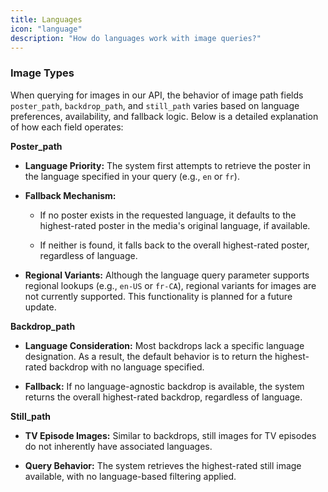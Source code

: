 ```yaml
---
title: Languages
icon: "language"
description: "How do languages work with image queries?"
---
```


### Image Types

When querying for images in our API, the behavior of image path fields `poster_path`, `backdrop_path`, and `still_path` varies based on language preferences, availability, and fallback logic. Below is a detailed explanation of how each field operates:

**Poster_path**

- **Language Priority:** The system first attempts to retrieve the poster in the language specified in your query (e.g., `en` or `fr`).

- **Fallback Mechanism:**

  - If no poster exists in the requested language, it defaults to the highest-rated poster in the media's original language, if available.

  - If neither is found, it falls back to the overall highest-rated poster, regardless of language.

- **Regional Variants:** Although the language query parameter supports regional lookups (e.g., `en-US` or `fr-CA`), regional variants for images are not currently supported. This functionality is planned for a future update.

**Backdrop_path**

- **Language Consideration:** Most backdrops lack a specific language designation. As a result, the default behavior is to return the highest-rated backdrop with no language specified.

- **Fallback:** If no language-agnostic backdrop is available, the system returns the overall highest-rated backdrop, regardless of language.

**Still_path**

- **TV Episode Images:** Similar to backdrops, still images for TV episodes do not inherently have associated languages.

- **Query Behavior:** The system retrieves the highest-rated still image available, with no language-based filtering applied.
